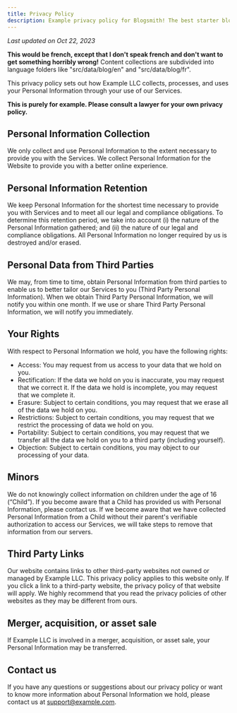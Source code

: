 ```yaml
---
title: Privacy Policy
description: Example privacy policy for Blogsmith! The best starter blog template for Astro.
---
```


_Last updated on Oct 22, 2023_

**This would be french, except that I don't speak french and don't want to get something horribly wrong!** Content collections are subdivided into language folders like "src/data/blog/en" and "src/data/blog/fr".

This privacy policy sets out how Example LLC collects, processes, and uses your Personal Information through your use of our Services.

**This is purely for example. Please consult a lawyer for your own privacy policy.**

## Personal Information Collection

We only collect and use Personal Information to the extent necessary to provide you with the Services. We collect Personal Information for the Website to provide you with a better online experience.

## Personal Information Retention

We keep Personal Information for the shortest time necessary to provide you with Services and to meet all our legal and compliance obligations. To determine this retention period, we take into account (i) the nature of the Personal Information gathered; and (ii) the nature of our legal and compliance obligations. All Personal Information no longer required by us is destroyed and/or erased.

## Personal Data from Third Parties

We may, from time to time, obtain Personal Information from third parties to enable us to better tailor our Services to you (Third Party Personal Information). When we obtain Third Party Personal Information, we will notify you within one month. If we use or share Third Party Personal Information, we will notify you immediately.

## Your Rights

With respect to Personal Information we hold, you have the following rights:

- Access: You may request from us access to your data that we hold on you.
- Rectification: If the data we hold on you is inaccurate, you may request that we correct it. If the data we hold is incomplete, you may request that we complete it.
- Erasure: Subject to certain conditions, you may request that we erase all of the data we hold on you.
- Restrictions: Subject to certain conditions, you may request that we restrict the processing of data we hold on you.
- Portability: Subject to certain conditions, you may request that we transfer all the data we hold on you to a third party (including yourself).
- Objection: Subject to certain conditions, you may object to our processing of your data.

## Minors

We do not knowingly collect information on children under the age of 16 (“Child”). If you become aware that a Child has provided us with Personal Information, please contact us. If we become aware that we have collected Personal Information from a Child without their parent's verifiable authorization to access our Services, we will take steps to remove that information from our servers.

## Third Party Links

Our website contains links to other third-party websites not owned or managed by Example LLC. This privacy policy applies to this website only. If you click a link to a third-party website, the privacy policy of that website will apply. We highly recommend that you read the privacy policies of other websites as they may be different from ours.

## Merger, acquisition, or asset sale

If Example LLC is involved in a merger, acquisition, or asset sale, your Personal Information may be transferred.

## Contact us

If you have any questions or suggestions about our privacy policy or want to know more information about Personal Information we hold, please contact us at support@example.com.
